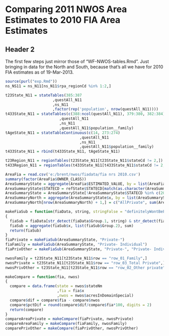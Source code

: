 Comparing 2011 NWOS Area Estimates to 2010 FIA Area Estimates
========================================================

Header 2
-------------------------
The first few steps just mirror those of "WF-NWOS-tables.Rmd". Just bringing in data for the North and South, because that's all we have for 2010 FIA estimates as of 19-Mar-2013.

```r
source(purl("exp.Rmd"))
ns_NS11 = ns_N11[ns_N11$rpa_regionCd %in% 1:2,]

```

```r
t23State_N11 = stateTables(385:387
                     ,questAll_N11
                     ,ns_N11
                     ,factor(rep('population', nrow(questAll_N11))))
t433State_N11 = stateTables(c(388:ncol(questAll_N11), 379:380, 382:384)
                        ,questAll_N11
                        ,ns_N11
                        ,questAll_N11$population__family)
tAgeState_N11 = stateTableContinuous(c(14, 273:274)
                                 ,questAll_N11
                                 ,ns_N11
                                 ,questAll_N11$population__family)
t433State_N11 = rbind(t433State_N11, tAgeState_N11)
```

```r
t23Region_N11 = regionTables(t23State_N11[t23State_N11$stateCd != 2,])
t433Region_N11 = regionTables(t433State_N11[t433State_N11$stateCd != 2,])
```

```r
AreaFia = read.csv('e:/brent/nwos/fiadata/fia nrs 2010.csv')
summary(factor(AreaFia$OWNER_CLASS))
AreaSummaryState = aggregate(AreaFia$ESTIMATED_VALUE, by = list(AreaFia$OWNER_CLASS, AreaFia$LOCATION_NM), FUN = sum)
AreaSummaryState$STATECD = refState$STATECD[match(as.character(AreaSummaryState$Group.2), as.character(refState$STATE_NAME))]
AreaSummaryState = AreaSummaryState[!AreaSummaryState$STATECD %in% c(20,31,38,46),]
AreaSummaryNorth = aggregate(AreaSummaryState$x, by = list(AreaSummaryState$Group.1), FUN = sum)
AreaSummaryNorth[nrow(AreaSummaryNorth) + 1,] = c("AllPrivate", sum(AreaSummaryNorth$x[str_detect(AreaSummaryNorth$Group.1, 'Private-')]))
```

```r
makeFiaSub = function(fiaData, string, stringFalse = "definitelyWontBeFound")
{
  fiaSub = fiaData[str_detect(fiaData$Group.1, string) & str_detect(fiaData$Group.1, stringFalse) == F,]
  fiaSub = aggregate(fiaSub$x, list(fiaSub$Group.2), sum)
  return(fiaSub)
}
fiaPrivate = makeFiaSub(AreaSummaryState, "Private-")
fiaFamily = makeFiaSub(AreaSummaryState, "Private- Individual")
fiaPrivOther = makeFiaSub(AreaSummaryState, "Private-", "Private- Individual")

nwosFamily = t23State_N11[t23State_N11$row == "row_01_Family",]
nwosPrivate = t23State_N11[t23State_N11$row == "row_03_Total Private",]
nwosPrivOther = t23State_N11[t23State_N11$row == "row_02_Other private",]

makeCompare = function(fia, nwos)
{
  compare = data.frame(state = nwos$stateNm
                       ,fia = fia$x
                       ,nwos = nwos$acresInDomainSpecial)
  compare$dif = compare$fia - compare$nwos
  compare$pctDif = round(compare$dif/compare$fia*100, digits = 2)
  return(compare)
}
compareAreaPrivate = makeCompare(fiaPrivate, nwosPrivate)
compareAreaFamily = makeCompare(fiaFamily, nwosFamily)
comparePrivOther = makeCompare(fiaPrivOther, nwosPrivOther)
```
